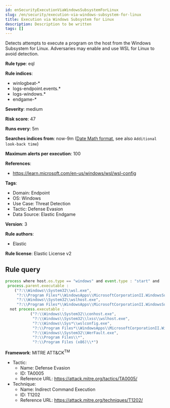 ```yaml
---
id: enSecurityExecutionViaWindowsSubsystemForLinux
slug: /en/security/execution-via-windows-subsystem-for-linux
title: Execution via Windows Subsystem for Linux
description: Description to be written
tags: []
---
```


<div id="execution-via-windows-subsystem-for-linux"></div>

Detects attempts to execute a program on the host from the Windows Subsystem for Linux. Adversaries may enable and use WSL for Linux to avoid detection.

**Rule type**: eql

**Rule indices**: 

* winlogbeat-*
* logs-endpoint.events.*
* logs-windows.*
* endgame-*

**Severity**: medium

**Risk score**: 47

**Runs every**: 5m

**Searches indices from**: now-9m ([Date Math format](((ref))/common-options.html#date-math), see also <DocLink id="enSecurityRulesUiCreate" section="set-the-rules-schedule">`Additional look-back time`</DocLink>)

**Maximum alerts per execution**: 100

**References**: 

* https://learn.microsoft.com/en-us/windows/wsl/wsl-config

**Tags**: 

* Domain: Endpoint
* OS: Windows
* Use Case: Threat Detection
* Tactic: Defense Evasion
* Data Source: Elastic Endgame

**Version**: 3

**Rule authors**: 

* Elastic

**Rule license**: Elastic License v2

## Rule query

```js
process where host.os.type == "windows" and event.type : "start" and
 process.parent.executable : 
    ("?:\\Windows\\System32\\wsl.exe", 
     "?:\\Program Files*\\WindowsApps\\MicrosoftCorporationII.WindowsSubsystemForLinux_*\\wsl.exe", 
     "?:\\Windows\\System32\\wslhost.exe", 
     "?:\\Program Files*\\WindowsApps\\MicrosoftCorporationII.WindowsSubsystemForLinux_*\\wslhost.exe") and 
  not process.executable : 
           ("?:\\Windows\\System32\\conhost.exe", 
            "?:\\Windows\\System32\\lxss\\wslhost.exe", 
            "?:\\Windows\\Sys*\\wslconfig.exe", 
            "?:\\Program Files*\\WindowsApps\\MicrosoftCorporationII.WindowsSubsystemForLinux_*\\wsl*.exe", 
            "?:\\Windows\\System32\\WerFault.exe", 
            "?:\\Program Files\\*", 
            "?:\\Program Files (x86)\\*")

```

**Framework**: MITRE ATT&CK<sup>TM</sup>

* Tactic:
    * Name: Defense Evasion
    * ID: TA0005
    * Reference URL: https://attack.mitre.org/tactics/TA0005/
* Technique:
    * Name: Indirect Command Execution
    * ID: T1202
    * Reference URL: https://attack.mitre.org/techniques/T1202/

